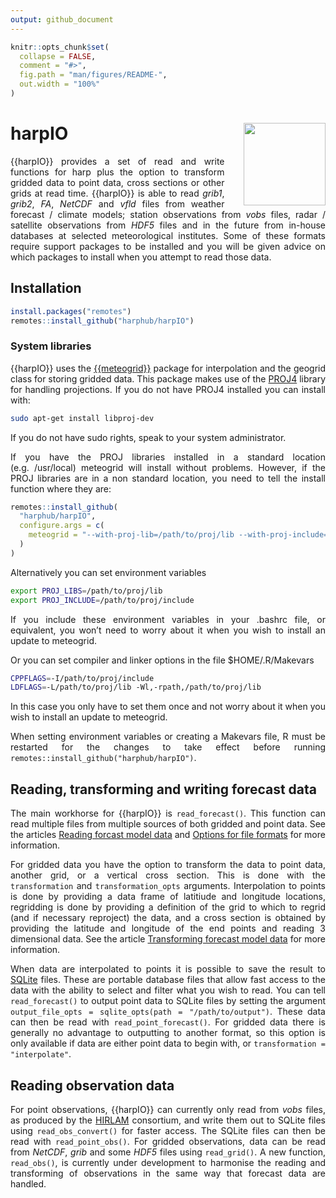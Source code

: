 ```yaml
---
output: github_document
---
```


<!-- README.md is generated from README.Rmd. Please edit that file -->

<style>
  body{
    text-align: justify;
  }
</style>

```r
knitr::opts_chunk$set(
  collapse = FALSE,
  comment = "#>",
  fig.path = "man/figures/README-",
  out.width = "100%"
)
```
# harpIO <a href=#><img src='man/figures/harp_logo_dark.svg' align="right" height="131.5" style="margin-left:30px" /></a>


{{harpIO}} provides a set of read and write functions for harp plus the option to transform gridded data to point data, cross sections or other grids at read time. {{harpIO}} is able to read _grib1_, _grib2_, _FA_, _NetCDF_ and _vfld_ files from weather forecast / climate models; station observations from _vobs_ files, radar / satellite observations from _HDF5_ files and in the future from in-house databases at selected meteorological institutes. Some of these formats require support packages to be installed and you will be given advice on which packages to install when you attempt to read those data.

## Installation
```r
install.packages("remotes")
remotes::install_github("harphub/harpIO")
```

### System libraries
{{harpIO}} uses the [{{meteogrid}}](https://github.com/harphub/meteogrid) package for interpolation and the geogrid class for storing gridded data. This package makes use of the [PROJ4](https://proj4.org) library for handling projections. If you do not have PROJ4 installed you can install with:

```bash
sudo apt-get install libproj-dev
```

If you do not have sudo rights, speak to your system administrator. 

If you have the PROJ libraries installed in a standard location (e.g. /usr/local) meteogrid will install without problems. However, if the PROJ libraries are in a non standard location, you need to tell the install function where they are:
```r
remotes::install_github(
  "harphub/harpIO",
  configure.args = c(
    meteogrid = "--with-proj-lib=/path/to/proj/lib --with-proj-include=/path/to/proj/include"
  )
)

```

Alternatively you can set environment variables
```bash
export PROJ_LIBS=/path/to/proj/lib
export PROJ_INCLUDE=/path/to/proj/include
```

If you include these environment variables in your .bashrc file, or equivalent, you won't need to worry about it when you wish to install an update to meteogrid.

Or you can set compiler and linker options in the file $HOME/.R/Makevars
```bash
CPPFLAGS=-I/path/to/proj/include
LDFLAGS=-L/path/to/proj/lib -Wl,-rpath,/path/to/proj/lib
```

In this case you only have to set them once and not worry about it when you wish to install an update to meteogrid.

When setting environment variables or creating a Makevars file, R must be restarted for the changes to take effect before running `remotes::install_github("harphub/harpIO")`.

## Reading, transforming and writing forecast data
The main workhorse for {{harpIO}} is `read_forecast()`. This function can read multiple files from multiple sources of both gridded and point data. See the articles [Reading forcast model data](articles/read_raw_forecast.html) and [Options for file formats](articles/file_options.html) for more information. 

For gridded data you have the option to transform the data to point data, another grid, or a vertical cross section. This is done with the `transformation` and `transformation_opts` arguments. Interpolation to points is done by providing a data frame of latitiude and longitude locations, regridding is done by providing a definition of the grid to which to regrid (and if necessary reproject) the data, and a cross section is obtained by providing the latitude and longitude of the end points and reading 3 dimensional data. See the article [Transforming forecast model data](articles/transformations.html) for more information. 

When data are interpolated to points it is possible to save the result to [SQLite](https://www.sqlite.org/) files. These are portable database files that allow fast access to the data with the ability to select and filter what you wish to read. You can tell `read_forecast()` to output point data to SQLite files by setting the argument `output_file_opts = sqlite_opts(path = "/path/to/output")`. These data can then be read with `read_point_forecast()`. For gridded data there is generally no advantage to outputting to another format, so this option is only available if data are either point data to begin with, or `transformation = "interpolate"`. 

## Reading observation data
For point observations, {{harpIO}} can currently only read from _vobs_ files, as produced by the [HIRLAM](http://hirlam.org/index.php/hirlam-programme-53) consortium, and write them out to SQLite files using  `read_obs_convert()` for faster access. The SQLite files can then be read with `read_point_obs()`. For gridded observations, data can be read from _NetCDF_, _grib_ and some _HDF5_ files using `read_grid()`. A new function, `read_obs()`, is currently under development to harmonise the reading and transforming of observations in the same way that forecast data are handled. 
